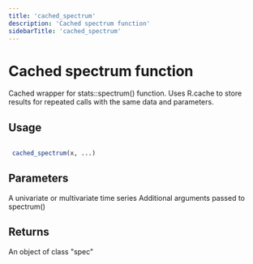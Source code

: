 ```yaml
---
title: 'cached_spectrum'
description: 'Cached spectrum function'
sidebarTitle: 'cached_spectrum'
---
```


# Cached spectrum function


 Cached wrapper for stats::spectrum() function. Uses R.cache to store
 results for repeated calls with the same data and parameters.


## Usage

```r

 cached_spectrum(x, ...)

```

## Parameters

<ParamField body="x" type="any">
  A univariate or multivariate time series
</ParamField>
<ParamField body="..." type="any">
  Additional arguments passed to spectrum()
</ParamField>

## Returns


 An object of class "spec"
